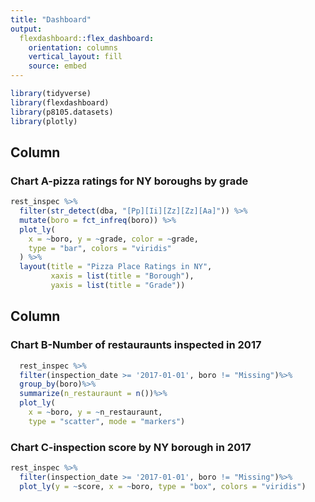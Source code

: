```yaml
---
title: "Dashboard"
output: 
  flexdashboard::flex_dashboard:
    orientation: columns
    vertical_layout: fill
    source: embed
---
```


```r
library(tidyverse)
library(flexdashboard)
library(p8105.datasets)
library(plotly)
```


Column {data-width=650}
-----------------------------------------------------------------------

### Chart A-pizza ratings for NY boroughs by grade 

```r
rest_inspec %>% 
  filter(str_detect(dba, "[Pp][Ii][Zz][Zz][Aa]")) %>%
  mutate(boro = fct_infreq(boro)) %>%  
  plot_ly(
    x = ~boro, y = ~grade, color = ~grade,
    type = "bar", colors = "viridis"
  ) %>%
  layout(title = "Pizza Place Ratings in NY",
         xaxis = list(title = "Borough"),
         yaxis = list(title = "Grade"))

```

Column {data-width=350}
-----------------------------------------------------------------------

### Chart B-Number of restauraunts inspected in 2017

```r
  rest_inspec %>% 
  filter(inspection_date >= '2017-01-01', boro != "Missing")%>%
  group_by(boro)%>% 
  summarize(n_restauraunt = n())%>%
  plot_ly(
    x = ~boro, y = ~n_restauraunt, 
    type = "scatter", mode = "markers")
```

### Chart C-inspection score by NY borough in 2017

```r
rest_inspec %>%
  filter(inspection_date >= '2017-01-01', boro != "Missing")%>%
  plot_ly(y = ~score, x = ~boro, type = "box", colors = "viridis")

```

